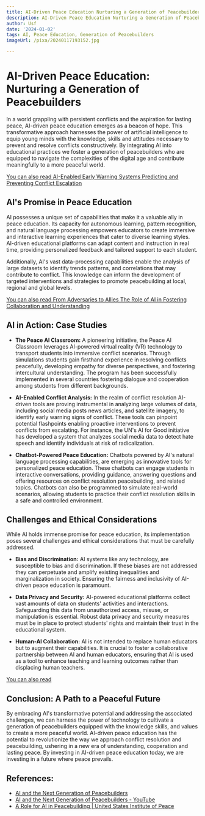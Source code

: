 ```yaml
---
title: AI-Driven Peace Education Nurturing a Generation of Peacebuilders
description: AI-Driven Peace Education Nurturing a Generation of Peacebuilders
author: Usf
date: '2024-01-02'
tags: AI, Peace Education, Generation of Peacebuilders
imageUrl: /pixa/20240117193152.jpg

---
```

# AI-Driven Peace Education: Nurturing a Generation of Peacebuilders

In a world grappling  with persistent conflicts and the aspiration for lasting peace, AI-driven peace education emerges as a beacon of  hope. This  transformative approach harnesses the  power of  artificial intelligence to equip young  minds with the knowledge, skills and attitudes necessary  to prevent and resolve conflicts constructively. By integrating AI into educational practices  we foster a generation of peacebuilders who are equipped to navigate the complexities of the  digital age and contribute meaningfully to a more peaceful world.

[You can also read AI-Enabled Early Warning Systems Predicting and Preventing Conflict Escalation](AI-Enabled%20Early%20Warning%20Systems%20Predicting%20and%20Preventing%20Conflict%20Escalation)


##  AI's Promise in Peace Education

AI possesses a unique set of capabilities that make it a valuable ally in peace education. Its  capacity for autonomous learning, pattern recognition, and natural language processing  empowers educators to create immersive and interactive learning experiences  that cater to diverse learning styles. AI-driven educational platforms can adapt content and instruction in real time, providing personalized feedback and tailored  support  to each student. 

Additionally, AI's vast  data-processing capabilities enable the analysis of large datasets to identify trends patterns, and correlations that may contribute to conflict. This knowledge can inform the development of targeted interventions and strategies  to promote peacebuilding at local,  regional and global levels.

[You can  also read  From Adversaries to Allies The Role of  AI in Fostering Collaboration and Understanding](From%20Adversaries%20to%20Allies%20The%20Role%20of%20AI%20in%20Fostering%20Collaboration%20and%20Understanding)


## AI in Action: Case Studies

* **The Peace AI Classroom:** A pioneering initiative, the  Peace AI Classroom leverages  AI-powered virtual reality (VR) technology to transport students into immersive  conflict scenarios. Through simulations  students gain firsthand experience  in resolving conflicts peacefully, developing empathy for diverse  perspectives, and fostering intercultural understanding. The program has been successfully implemented in several countries fostering dialogue  and cooperation among students  from different backgrounds.

* **AI-Enabled  Conflict Analysis:** In the realm of conflict resolution AI-driven  tools are proving instrumental  in analyzing large volumes of data, including social media posts news articles, and satellite imagery, to identify early warning signs of conflict. These tools can pinpoint potential flashpoints enabling proactive interventions to prevent conflicts from escalating. For instance, the UN's AI for  Good initiative has developed a system that analyzes social media data to detect hate speech and identify individuals at  risk  of radicalization.

* **Chatbot-Powered Peace Education:** Chatbots powered by AI's natural language processing capabilities, are emerging as innovative tools for personalized peace education. These chatbots can engage students in interactive  conversations,  providing guidance, answering questions and offering resources on conflict resolution peacebuilding,  and related topics. Chatbots  can also be  programmed to simulate real-world scenarios, allowing  students to practice their conflict resolution skills in a safe and controlled environment.

## Challenges and Ethical Considerations

While AI holds immense promise for peace education, its implementation poses several challenges and ethical considerations that must be carefully addressed.

* **Bias and Discrimination:** AI systems  like any technology, are susceptible to bias and discrimination. If these  biases are  not addressed they can perpetuate and amplify existing inequalities and marginalization in society. Ensuring the fairness and inclusivity of AI-driven peace education is paramount.

* **Data Privacy  and Security:** AI-powered educational platforms collect vast amounts of data on students' activities and interactions. Safeguarding this data from unauthorized access, misuse, or  manipulation is essential. Robust data privacy  and security measures  must be  in place to protect students' rights and  maintain their trust in the educational  system.

* **Human-AI  Collaboration:** AI is  not  intended to replace human educators but  to augment their  capabilities. It is crucial to foster a collaborative partnership between AI and human educators, ensuring that AI is used as a tool to enhance teaching and  learning outcomes rather than  displacing human teachers.

[You can also read  ]()


## Conclusion: A Path to a Peaceful  Future

By  embracing AI's transformative potential and addressing the  associated challenges, we can harness the power of technology to cultivate a generation of peacebuilders equipped  with the knowledge  skills, and values to create a more peaceful  world. AI-driven peace education  has the potential to revolutionize the way we approach conflict resolution and peacebuilding, ushering in a new era of understanding, cooperation and lasting peace.  By investing in AI-driven peace education today, we  are investing in a future where peace prevails.

## References:
- [AI and the Next Generation of Peacebuilders](https://www.usip.org/events/ai-and-next-generation-peacebuilders)
- [AI and the Next Generation of Peacebuilders - YouTube](https://www.youtube.com/watch?v=6vhrcxfrnJw)
- [A Role for AI in Peacebuilding | United States Institute of Peace](https://www.usip.org/publications/2023/12/role-ai-peacebuilding)
